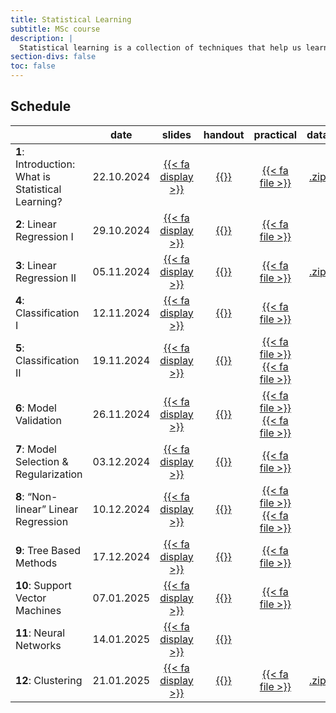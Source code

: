 ```yaml
---
title: Statistical Learning
subtitle: MSc course 
description: |
  Statistical learning is a collection of techniques that help us learn from complex data structures to determine trends and predict future outcomes. In essence, it moves beyond the statistical inference problem of finding a model to explain the data generation process to finding a predictive function based on the data. This course is an introduction to the theory and application of both supervised and unsupervised statistical learning techniques, and provides the skills to apply and evaluate them. Programming in the statistical software R will be used throughout the course to provide hands-on training and practical examples
section-divs: false
toc: false
---
```




## Schedule

|                                                    | date       |slides  | handout| practical | data | 
|----------------------------------------------------|------------|:------:|:------:|:---------:|:---------:|
| **1**:  Introduction: What is Statistical Learning? | 22.10.2024 | [{{< fa display >}}](https://termehs.github.io/statlearn01-intro)  | [{{<fa file-pdf >}}](material/01-intro-ho.pdf)| [{{< fa file >}}](material/01-R-you-ready.qmd)   |  [.zip](material/01-data.zip)|
| **2**: Linear Regression I | 29.10.2024 | [{{< fa display >}}](https://termehs.github.io/statlearn02-linreg-I) |  [{{<fa file-pdf >}}](material/02-linregI-ho.pdf) |  [{{< fa file >}}](material/02-linear-regression-I.qmd)   |  |
| **3**: Linear Regression II | 05.11.2024 | [{{< fa display >}}](https://termehs.github.io/statlearn03-linreg-II) |  [{{<fa file-pdf >}}](material/03-linregII-ho.pdf) |  [{{< fa file >}}](material/03-linear-regression-II.qmd)   | [.zip](material/03-data.zip) |
| **4**: Classification I | 12.11.2024 | [{{< fa display >}}](https://termehs.github.io/statlearn04-class-I) |  [{{<fa file-pdf >}}](material/04-class-I-ho.pdf) |  [{{< fa file >}}](material/04-classification-I.qmd)   | |
| **5**: Classification II | 19.11.2024 | [{{< fa display >}}](https://termehs.github.io/statlearn05-class-II) |  [{{<fa file-pdf >}}](material/05-class-II-ho.pdf) |  [{{< fa file >}}](material/05-knn-reg-class.qmd)   [{{< fa file >}}](material/05_Class-II.qmd)| |
| **6**: Model Validation| 26.11.2024 | [{{< fa display >}}](https://termehs.github.io/statlearn06-mod-val) |  [{{<fa file-pdf >}}](material/06-model-validation-ho.pdf) |  [{{< fa file >}}](material/06-model-validation-1.qmd)  [{{< fa file >}}](material/06_Model_Validation_Resampling.qmd)  |
| **7**: Model Selection & Regularization| 03.12.2024 | [{{< fa display >}}](https://termehs.github.io/statlearn07-mod-sel-regul) |  [{{<fa file-pdf >}}](material/07-model-selection-regularization-ho.pdf) |   [{{< fa file >}}](material/07_model_selection_regularization.qmd)  | 
| **8**: "Non-linear" Linear Regression | 10.12.2024 | [{{< fa display >}}](https://termehs.github.io/statlearn08-non-linearity) |  [{{<fa file-pdf >}}](material/08-non-linearity-ho.pdf) |   [{{< fa file >}}](material/08-nonlinearity.qmd)  [{{< fa file >}}](material/08_nonlinear_modeling.qmd) | 
| **9**: Tree Based Methods| 17.12.2024 | [{{< fa display >}}](https://termehs.github.io/statlearn09-tree-based-methods) |  [{{<fa file-pdf >}}](material/09-tree-based-methods-ho.pdf) |   [{{< fa file >}}](material/09_Trees.qmd)  | 
| **10**: Support Vector Machines| 07.01.2025 | [{{< fa display >}}](https://termehs.github.io/statlearn10-support-vector-machines) |  [{{<fa file-pdf >}}](material/10-support-vector-machines-ho.pdf) |    [{{< fa file >}}](material/10_SVM.qmd)  | 
| **11**: Neural Networks| 14.01.2025 | [{{< fa display >}}](https://termehs.github.io/statlearn11-neural-networks) |  [{{<fa file-pdf >}}](material/11-neural-networks-ho.pdf) |     | 
| **12**: Clustering | 21.01.2025 | [{{< fa display >}}](https://termehs.github.io/statlearn12-clustering) |  [{{<fa file-pdf >}}](material/12-clustering-ho.pdf) |    [{{< fa file >}}](material/12_Clustering.qmd)   | [.zip](material/12-data.zip)|


